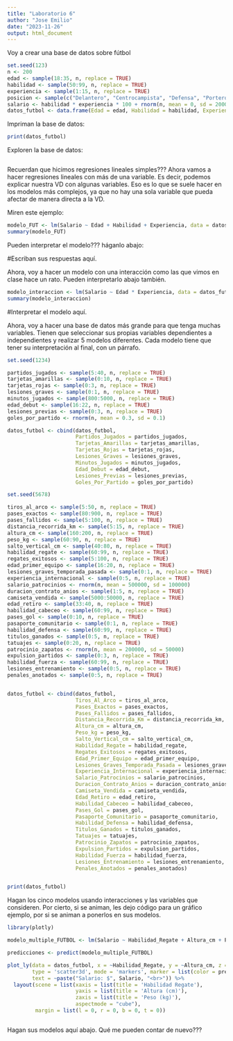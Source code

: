 ```yaml
---
title: "Laboratorio 6"
author: "Jose Emilio"
date: "2023-11-26"
output: html_document
---
```



Voy a crear una base de datos sobre fútbol

```r


set.seed(123)
n <- 200
edad <- sample(18:35, n, replace = TRUE)
habilidad <- sample(50:99, n, replace = TRUE)
experiencia <- sample(1:15, n, replace = TRUE)
posicion <- sample(c("Delantero", "Centrocampista", "Defensa", "Portero"), n, replace = TRUE)
salario <- habilidad * experiencia * 100 + rnorm(n, mean = 0, sd = 20000)
datos_futbol <- data.frame(Edad = edad, Habilidad = habilidad, Experiencia = experiencia, Posicion = posicion, Salario = salario)

```


Impriman la base de datos: 

```r

print(datos_futbol)

```


Exploren la base de datos: 

```r


```


Recuerdan que hicimos regresiones lineales simples??? Ahora vamos a hacer regresiones lineales con más de una variable. Es decir, podemos explicar nuestra VD con algunas variables. Eso es lo que se suele hacer en los modelos más complejos, ya que no hay una sola variable que pueda afectar de manera directa a la VD. 

Miren este ejemplo: 

```r


modelo_FUT <- lm(Salario ~ Edad + Habilidad + Experiencia, data = datos_futbol)
summary(modelo_FUT)

```

Pueden interpretar el modelo??? háganlo abajo: 


#Escriban sus respuestas aquí. 



Ahora, voy a hacer un modelo con una interacción como las que vimos en clase hace un rato. Pueden interpretarlo abajo también. 

```r


modelo_interaccion <- lm(Salario ~ Edad * Experiencia, data = datos_futbol)
summary(modelo_interaccion)


```

#Interpretar el modelo aquí. 


Ahora, voy a hacer una base de datos más grande para que tenga muchas variables. Tienen que seleccionar sus propias variables dependientes a independientes y realizar 5 modelos diferentes. Cada modelo tiene que tener su interpretación al final, con un párrafo. 

```r

set.seed(1234)

partidos_jugados <- sample(5:40, n, replace = TRUE) 
tarjetas_amarillas <- sample(0:10, n, replace = TRUE) 
tarjetas_rojas <- sample(0:3, n, replace = TRUE)  
lesiones_graves <- sample(0:1, n, replace = TRUE)  
minutos_jugados <- sample(800:5000, n, replace = TRUE)  
edad_debut <- sample(16:22, n, replace = TRUE)  
lesiones_previas <- sample(0:3, n, replace = TRUE)  
goles_por_partido <- rnorm(n, mean = 0.3, sd = 0.1) 

datos_futbol <- cbind(datos_futbol, 
                      Partidos_Jugados = partidos_jugados,
                      Tarjetas_Amarillas = tarjetas_amarillas,
                      Tarjetas_Rojas = tarjetas_rojas,
                      Lesiones_Graves = lesiones_graves,
                      Minutos_Jugados = minutos_jugados,
                      Edad_Debut = edad_debut,
                      Lesiones_Previas = lesiones_previas,
                      Goles_Por_Partido = goles_por_partido)

set.seed(5678)

tiros_al_arco <- sample(5:50, n, replace = TRUE)  
pases_exactos <- sample(80:900, n, replace = TRUE)  
pases_fallidos <- sample(5:100, n, replace = TRUE)  
distancia_recorrida_km <- sample(5:15, n, replace = TRUE)  
altura_cm <- sample(160:200, n, replace = TRUE)  
peso_kg <- sample(60:90, n, replace = TRUE)  
salto_vertical_cm <- sample(40:80, n, replace = TRUE) 
habilidad_regate <- sample(60:99, n, replace = TRUE)  
regates_exitosos <- sample(5:100, n, replace = TRUE)  
edad_primer_equipo <- sample(16:20, n, replace = TRUE)  
lesiones_graves_temporada_pasada <- sample(0:1, n, replace = TRUE)  
experiencia_internacional <- sample(0:5, n, replace = TRUE)  
salario_patrocinios <- rnorm(n, mean = 500000, sd = 100000)  
duracion_contrato_anios <- sample(1:5, n, replace = TRUE)  
camiseta_vendida <- sample(5000:50000, n, replace = TRUE)  
edad_retiro <- sample(33:40, n, replace = TRUE)  
habilidad_cabeceo <- sample(60:99, n, replace = TRUE)  
pases_gol <- sample(0:10, n, replace = TRUE)  
pasaporte_comunitario <- sample(0:1, n, replace = TRUE) 
habilidad_defensa <- sample(60:99, n, replace = TRUE)  
titulos_ganados <- sample(0:5, n, replace = TRUE)  
tatuajes <- sample(0:20, n, replace = TRUE)  
patrocinio_zapatos <- rnorm(n, mean = 200000, sd = 50000)  
expulsion_partidos <- sample(0:3, n, replace = TRUE) 
habilidad_fuerza <- sample(60:99, n, replace = TRUE)  
lesiones_entrenamiento <- sample(0:5, n, replace = TRUE)  
penales_anotados <- sample(0:5, n, replace = TRUE) 


datos_futbol <- cbind(datos_futbol, 
                      Tiros_Al_Arco = tiros_al_arco,
                      Pases_Exactos = pases_exactos,
                      Pases_Fallidos = pases_fallidos,
                      Distancia_Recorrida_Km = distancia_recorrida_km,
                      Altura_cm = altura_cm,
                      Peso_kg = peso_kg,
                      Salto_Vertical_cm = salto_vertical_cm,
                      Habilidad_Regate = habilidad_regate,
                      Regates_Exitosos = regates_exitosos,
                      Edad_Primer_Equipo = edad_primer_equipo,
                      Lesiones_Graves_Temporada_Pasada = lesiones_graves_temporada_pasada,
                      Experiencia_Internacional = experiencia_internacional,
                      Salario_Patrocinios = salario_patrocinios,
                      Duracion_Contrato_Anios = duracion_contrato_anios,
                      Camiseta_Vendida = camiseta_vendida,
                      Edad_Retiro = edad_retiro,
                      Habilidad_Cabeceo = habilidad_cabeceo,
                      Pases_Gol = pases_gol,
                      Pasaporte_Comunitario = pasaporte_comunitario,
                      Habilidad_Defensa = habilidad_defensa,
                      Titulos_Ganados = titulos_ganados,
                      Tatuajes = tatuajes,
                      Patrocinio_Zapatos = patrocinio_zapatos,
                      Expulsion_Partidos = expulsion_partidos,
                      Habilidad_Fuerza = habilidad_fuerza,
                      Lesiones_Entrenamiento = lesiones_entrenamiento,
                      Penales_Anotados = penales_anotados)


print(datos_futbol)


```


Hagan los cinco modelos usando interacciones y las variables que consideren. Por cierto, si se animan, les dejo código para un gráfico ejemplo, por si se animan a ponerlos en sus modelos. 

```r

library(plotly)

modelo_multiple_FUTBOL <- lm(Salario ~ Habilidad_Regate + Altura_cm + Peso_kg, data = datos_futbol)

predicciones <- predict(modelo_multiple_FUTBOL)

plot_ly(data = datos_futbol, x = ~Habilidad_Regate, y = ~Altura_cm, z = ~Peso_kg, 
        type = 'scatter3d', mode = 'markers', marker = list(color = predicciones, colorscale = 'Viridis'),
        text = ~paste("Salario: $", Salario, "<br>")) %>%
  layout(scene = list(xaxis = list(title = 'Habilidad Regate'),
                      yaxis = list(title = 'Altura (cm)'),
                      zaxis = list(title = 'Peso (kg)'),
                      aspectmode = "cube"),
         margin = list(l = 0, r = 0, b = 0, t = 0))



```


Hagan sus modelos aquí abajo. Qué me pueden contar de nuevo??? 
















